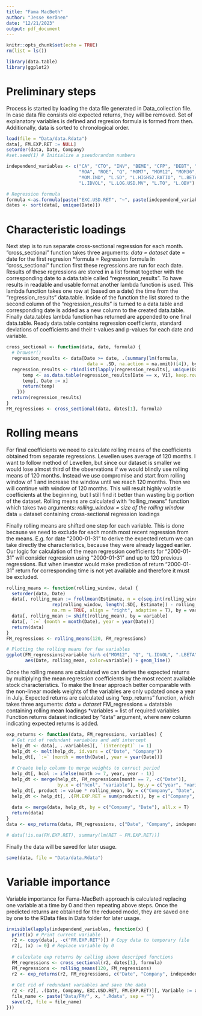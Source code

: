```yaml
---
title: "Fama MacBeth"
author: "Jesse Keränen"
date: "12/21/2023"
output: pdf_document
---
```


```r
knitr::opts_chunk$set(echo = TRUE)
rm(list = ls())

library(data.table)
library(ggplot2)
```

# Preliminary steps

Process is started by loading the data file generated in Data_collection file. In case data file consists old expected returns, they will be removed. Set of explanatory variables is defined and regresion formula is formed from then. Additionally, data is sorted to chronological order.
```r
load(file = "Data/data.Rdata")
data[, FM.EXP.RET := NULL]
setorder(data, Date, Company)
#set.seed(1) # Initialize a pseudorandom numbers

independend_variables <- c("CA", "CTO", "INV", "BEME", "CFP", "DEBT", "SP", "EP",
                           "ROA", "ROE", "Q", "MOM7", "MOM12", "MOM36", "MOM2",
                           "MOM.IND", "L.SD", "L.HIGH52.RATIO", "L.BETA",
                           "L.IDVOL", "L.LOG.USD.MV", "L.TO", "L.OBV")

# Regression formula
formula <-as.formula(paste("EXC.USD.RET", "~", paste(independend_variables, collapse = " + "))) 
dates <- sort(data[, unique(Date)])
```

# Characteristic loadings

Next step is to run separate cross-sectional regression for each month. "cross_sectional" function takes three arguments:
*data = dataset
*date = date for the first regresion
*formula = Regression formula
In "cross_sectional" function first these regressions are run for each date. Results of these regressions are stored in a list format together with the corresponding date to a data.table called "regression_results". To have results in readable and usable format another lambda function is used. This lambda function takes one row at (based on a date) the time from the "regression_results" data.table. Inside of the function the list stored to the second column of the "regression_results" is turned to a data.table and corresponding date is added as a new column to the created data.table. Finally data.tables lambda function has returned are appended to one final data.table. Ready data.table contains regression coefficients, standard deviations of coefficients and their t-values and p-values for each date and variable. 
```r
cross_sectional <- function(data, date, formula) {
  # browser()
  regression_results <- data[Date >= date, .(summary(lm(formula, 
                              data = .SD, na.action = na.omit))[4]), by = Date]
  regression_results <- rbindlist(lapply(regression_results[, unique(Date)], function(x){
      temp <- as.data.table(regression_results[Date == x, V1], keep.rownames = "variable")
      temp[, Date := x]
      return(temp)
    }))
  return(regression_results)
}
FM_regressions <- cross_sectional(data, dates[1], formula)
```

# Rolling means

For final coefficients we need to calculate rolling means of the coefficients obtained from separate regressions. Lewellen uses average of 120 months. I want to follow method of Lewellen, but since our dataset is smaller we would lose almost third of the observations if we would blindly use rolling means of 120 months. Instead we use compromise and start from rolling window of 1 and increase the window until we reach 120 months. Then we will continue with window of 120 months. This will result highly volatile coefficients at the beginning, but I still find it better than wasting big portion of the dataset. Rolling means are calculated with "rolling_means" function which takes two arguments:
*rolling_window = size of the rolling window
*data = dataset containing cross-sectional regression loadings

Finally rolling means are shifted one step for each variable. This is done because we need to exclude for each month most recent regression from the means. E.g. for date "2000-01-31" to derive the expected return we can take directly the characteristics, because they were already lagged earlier. Our logic for calculation of the mean regression coefficients for "2000-01-31" will consider regression using "2000-01-31" and up to 120 previous regressions. But when investor would make prediction of return "2000-01-31" return for corresponding time is not yet available and therefore it must be excluded.  
```r
rolling_means <- function(rolling_window, data) {
  setorder(data, Date)
  data[, rolling_mean := frollmean(Estimate, n = c(seq.int(rolling_window),
                 rep(rolling_window, length(.SD[, Estimate]) - rolling_window)),
                 na.rm = TRUE, align = "right", adaptive = T), by = variable]
  data[, rolling_mean := shift(rolling_mean), by = variable]
  data[, `:=` (month = month(Date), year = year(Date))]
  return(data)
}
FM_regressions <- rolling_means(120, FM_regressions)

# Plotting the rolling means for few variables
ggplot(FM_regressions[variable %in% c("MOM12", "Q", "L.IDVOL", ".LBETA")],
       aes(Date, rolling_mean, color=variable)) + geom_line()
```

Once the rolling means are calculated we can derive the expected returns by multiplying the mean regression coefficients by the most recent available stock characteristics. To make the linear approach better comparable with the non-linear models weights of the variables are only updated once a year in July. Expected returns are calculated using "exp_returns" function, which takes three arguments: 
*data = dataset
*FM_regressions = datatable containing rolling mean loadings
*variables = list of required variables
Function returns dataset indicated by "data" argument, where new column indicating expected returns is added.
```r
exp_returns <- function(data, FM_regressions, variables) {
  # Get rid of redundant variables and add intercept 
  help_dt <- data[, ..variables][, `(intercept)` := 1]
  help_dt <- melt(help_dt, id.vars = c("Date", "Company"))
  help_dt[, `:=` (month = month(Date), year = year(Date))]
  
  # Create help column to merge weights to correct period 
  help_dt[, hcol := ifelse(month >= 7, year, year - 1)]
  help_dt <- merge(help_dt, FM_regressions[month == 7, -c("Date")],
                   by.x = c("hcol", "variable"), by.y = c("year", "variable"))
  help_dt[, product := value * rolling_mean, by = c("Company", "Date", "variable")]
  help_dt <- help_dt[, .(FM.EXP.RET = sum(product)), by = c("Company", "Date")]
  
  data <- merge(data, help_dt, by = c("Company", "Date"), all.x = T)
  return(data)
}
data <- exp_returns(data, FM_regressions, c("Date", "Company", independend_variables))

# data[!is.na(FM.EXP.RET), summary(lm(RET ~ FM.EXP.RET))]
```

Finally the data will be saved for later usage.
```r
save(data, file = "Data/data.Rdata")
```

# Variable importance

Variable importance for Fama-MacBeth approach is calculated replacing one variable at a time by 0 and then repeating above steps. Once the predicted returns are obtained for the reduced model, they are saved one by one to the RData files in Data folder for later usage.
```r
invisible(lapply(independend_variables, function(x) {
  print(x) # Print current variable
  r2 <- copy(data[, -c("FM.EXP.RET")]) # Copy data to temporary file
  r2[, (x) := 0] # Replace variable by 0
  
  # calculate exp returns by calling above descriped functions
  FM_regressions <- cross_sectional(r2, dates[1], formula)
  FM_regressions <- rolling_means(120, FM_regressions)
  r2 <- exp_returns(r2, FM_regressions, c("Date", "Company", independend_variables))
  
  # Get rid of redundant variables and save the data
  r2 <- r2[, .(Date, Company, EXC.USD.RET, FM.EXP.RET)][, Variable := x]
  file_name <- paste("Data/FM/", x, ".Rdata", sep = "")
  save(r2, file = file_name)
}))
```


